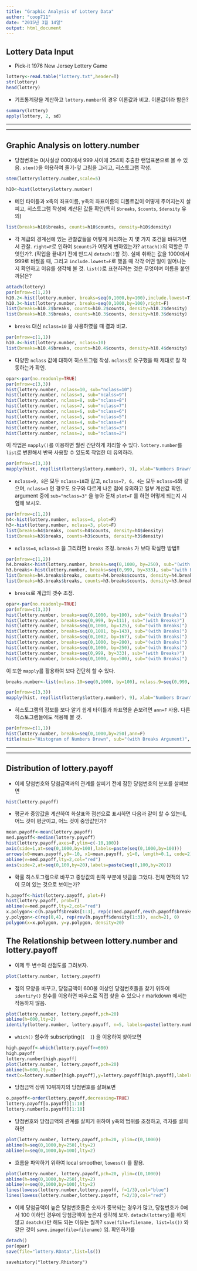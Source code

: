 ```yaml
---
title: "Graphic Analysis of Lottery Data"
author: "coop711"
date: "2015년 3월 14일"
output: html_document
---
```


Lottery Data Input
-----------------


- Pick-it 1976 New Jersey Lottery Game

```r
lottery<-read.table("lottery.txt",header=T)
str(lottery)
head(lottery)
```

- 기초통계량을 계산하고 `lottery.number`의 경우 이론값과 비교. 이론값이라 함은?

```r
summary(lottery)
apply(lottery, 2, sd)
```

---

---

Graphic Analysis on lottery.number
----------------------------------

- 당첨번호는 0(사실상 000)에서 999 사이에 254회 추출한 랜덤표본으로 볼 수 있음. `stem()`을 이용하여 줄기-잎 그림을 그리고, 히스토그램 작성.

```r
stem(lottery$lottery.number,scale=5)
```

```r
h10<-hist(lottery$lottery.number)
```

- 메인 타이틀과 x축의 좌표이름, y축의 좌표이름의 디폴트값이 어떻게 주어지는지 살피고, 히스토그램 작성에 계산된 값들 확인(특히 `$breaks`, `$counts`, `$density` 유의)

```r
list(breaks=h10$breaks, counts=h10$counts, density=h10$density)
```

- 각 계급의 경계선에 있는 관찰값들을 어떻게 처리하는 지 몇 가지 조건을 바꿔가면서 관찰. `right=F`로 인하여 `$counts`가 어덯게 변하였는가? `attach()`의 역할은 무엇인가?. (작업을 끝내기 전에 반드시 `detach()`할 것). 실제 취하는 값을 1000에서 999로 바꿨을 때, 그리고 `include.lowest=F`로 했을 때 각각 어떤 일이 일어나는지 확인하고 이유를 생각해 볼 것. `list()`로 표현하려는 것은 무엇이며 이름을 붙인 까닭은?

```r
attach(lottery)
par(mfrow=c(1,2))
h10.2<-hist(lottery.number, breaks=seq(0,1000,by=100),include.lowest=T)
h10.3<-hist(lottery.number, breaks=seq(0,1000,by=100),right=F)
list(breaks=h10.2$breaks, counts=h10.2$counts, density=h10.2$density)
list(breaks=h10.3$breaks, counts=h10.3$counts, density=h10.3$density)
```

- `breaks` 대신 `nclass=10` 을 사용하였을 때 결과 비교.

```r
par(mfrow=c(1,1))
h10.4<-hist(lottery.number, nclass=10)
list(breaks=h10.4$breaks, counts=h10.4$counts, density=h10.4$density)
```

- 다양한 `nclass` 값에 대하여 히스토그램 작성. `nclass`로 요구했을 때 제대로 잘 작동하는가 확인.

```r
opar<-par(no.readonly=TRUE)
par(mfrow=c(3,3))
hist(lottery.number, nclass=10, sub="nclass=10")
hist(lottery.number, nclass=9, sub="ncalss=9")
hist(lottery.number, nclass=8, sub="nclass=8")
hist(lottery.number, nclass=7, sub="nclass=7")
hist(lottery.number, nclass=6, sub="nclass=6")
hist(lottery.number, nclass=5, sub="nclass=5")
hist(lottery.number, nclass=4, sub="nclass=4")
hist(lottery.number, nclass=3, sub="nclass=3")
hist(lottery.number, nclass=2, sub="nclass=2")
```

이 작업은 `mapply()`를 이용하면 훨씬 간단하게 처리할 수 있다. `lottery.number`를 `list`로 변환해서 반복 사용할 수 있도록 작업한 데 유의하라.

```r
par(mfrow=c(3,3))
mapply(hist, rep(list(lottery$lottery.number), 9), xlab="Numbers Drawn", nclass=10:2, main=paste("nclass = ", 10:2))
```

- `nclass=9, 8`은 모두 `nclass=10`과 같고, `nclass=7, 6, 4`는 모두 `nclass=5`와 같으며, `nclass=3` 인 경우도 요구와 다르게 나온 점에 유의하고 일부 계산값 확인. argument 중에 `sub="nclass=3"` 을 놓아 둔채 `plot=F` 를 하면 어떻게 되는지 시험해 보시오.

```r
par(mfrow=c(1,2))
h4<-hist(lottery.number, nclass=4, plot=F)
h3<-hist(lottery.number, nclass=3, plot=F)
list(breaks=h4$breaks, counts=h4$counts, density=h4$density)
list(breaks=h3$breaks, counts=h3$counts, density=h3$density)
```

- `nclass=4`, `nclass=3` 을 그리려면 `breaks` 조정. `breaks` 가 보다 확실한 방법!!

```r
par(mfrow=c(1,2))
h4.breaks<-hist(lottery.number, breaks=seq(0,1000, by=250), sub="(with Breaks)")
h3.breaks<-hist(lottery.number, breaks=seq(0,999, by=333), sub="(with Breaks)")
list(breaks=h4.breaks$breaks, counts=h4.breaks$counts, density=h4.breaks$density)
list(breaks=h3.breaks$breaks, counts=h3.breaks$counts, density=h3.breaks$density)
```

- `breaks`로 계급의 갯수 조정. 

```r
opar<-par(no.readonly=TRUE)
par(mfrow=c(3,3))
hist(lottery.number, breaks=seq(0,1000, by=100), sub="(with Breaks)")
hist(lottery.number, breaks=seq(0,999, by=111), sub="(with Breaks)")
hist(lottery.number, breaks=seq(0,1000, by=125), sub="(with Breaks)")
hist(lottery.number, breaks=seq(0,1001, by=143), sub="(with Breaks)")
hist(lottery.number, breaks=seq(0,1002, by=167), sub="(with Breaks)")
hist(lottery.number, breaks=seq(0,1000, by=200), sub="(with Breaks)")
hist(lottery.number, breaks=seq(0,1000, by=250), sub="(with Breaks)")
hist(lottery.number, breaks=seq(0,999, by=333), sub="(with Breaks)")
hist(lottery.number, breaks=seq(0,1000, by=500), sub="(with Breaks)")
```

이 또한  `mapply`를 활용하여 보다 간단히 할 수 있다.

```r
breaks.number<-list(nclass.10=seq(0,1000, by=100), nclass.9=seq(0,999, by=111), nclass.8=seq(0,1000, by=125), nclass.7=seq(0,1001, by=143), nclass.6=seq(0,1002, by=167), nclass.5=seq(0,1000, by=200), nclass.4=seq(0,1000, by=250), nclass.3=seq(0,999, by=333), nclass.2=seq(0,1000, by=500))
```

```r
par(mfrow=c(3,3))
mapply(hist, rep(list(lottery$lottery.number), 9), xlab="Numbers Drawn", breaks=breaks.number, main=paste("nclass = ", 10:2))
```

- 히스토그램의 정보를 보다 알기 쉽게 타이틀과 좌표명을 손보려면 `ann=F` 사용. 다른 히스토그램들에도 적용해 볼 것.

```r
par(mfrow=c(1,1))
hist(lottery.number, breaks=seq(0,1000,by=250),ann=F)
title(main="Histogram of Numbers Drawn", sub="(with Breaks Argument)", xlab="Number", ylab="Frequency")
```

---

---

Distribution of lottery.payoff
-------------------------------

- 이제 당첨번호와 당첨금액과의 관계를 살피기 전에 잠깐 당첨번호의 분포를 살펴보면

```r
hist(lottery.payoff)
```

- 평균과 중앙값을 계산하여 화살표와 점선으로 표시하면 다음과 같이 할 수 있는데, 어느 것이 평균이고, 어느 것이 중앙값인가? 

```r
mean.payoff<-mean(lottery.payoff)
med.payoff<-median(lottery.payoff)
hist(lottery.payoff,axes=F,ylim=c(-10,100))
axis(side=1,at=seq(0,1000,by=100),labels=paste(seq(0,1000,by=100)))
arrows(x0=mean.payoff,y0=-10, x1=mean.payoff, y1=0, length=0.1, code=2)
abline(v=med.payoff,lty=2,col="red")
axis(side=2,at=seq(0,100,by=20),labels=paste(seq(0,100,by=20)))
```

- 확률 히스토그램으로 바꾸고 중앙값의 왼쪽 부분에 빗금을 그었다. 전체 면적의 1/2이 모여 있는 것으로 보이는가?

```r
h.payoff<-hist(lottery.payoff, plot=F)
hist(lottery.payoff, prob=T)
abline(v=med.payoff,lty=2,col="red")
x.polygon<-c(h.payoff$breaks[1:3], rep(c(med.payoff,rev(h.payoff$breaks[1:3])), each=2))
y.polygon<-c(rep(0,4), rep(rev(h.payoff$density[1:3]), each=2), 0)
polygon(x=x.polygon, y=y.polygon, density=20)
```


The Relationship between lottery.number and lottery.payoff
----------------------------------------------------------

- 이제 두 변수의 산점도를 그려보자.

```r
plot(lottery.number, lottery.payoff)
```

- 점의 모양을 바꾸고, 당첨금액이 600불 이상인 당첨번호들을 찾기 위하여 `identify()` 함수를 이용하면 마우스로 직접 찾을 수 있으나 r markdown 에서는 작동하지 않음. 

```r
plot(lottery.number, lottery.payoff,pch=20)
abline(h=600,lty=2)
identify(lottery.number, lottery.payoff, n=5, labels=paste(lottery.number))
```

- `which()` 함수와 subscripting(`[  ]`) 을 이용하여 찾아보면 

```r
high.payoff<-which(lottery.payoff>=600)
high.payoff
lottery.number[high.payoff]
plot(lottery.number, lottery.payoff,pch=20)
abline(h=600,lty=2)
text(x=lottery.number[high.payoff],y=lottery.payoff[high.payoff],labels=lottery.number[high.payoff],pos=4)
```

- 당첨금액 상위 10위까지의 당첨번호를 살펴보면

```r
o.payoff<-order(lottery.payoff,decreasing=TRUE)
lottery.payoff[o.payoff][1:10]
lottery.number[o.payoff][1:10]
```

- 당첨번호와 당첨금액의 관계를 살피기 위하여 y축의 범위를 조정하고, 격자를 설치하면

```r
plot(lottery.number, lottery.payoff,pch=20, ylim=c(0,1000))
abline(h=seq(0,1000,by=250),lty=2)
abline(v=seq(0,1000,by=100),lty=2)
```

- 흐름을 파악하기 위하여 local smoother, `lowess()` 를 활용.

```r
plot(lottery.number, lottery.payoff,pch=20, ylim=c(0,1000))
abline(h=seq(0,1000,by=250),lty=2)
abline(v=seq(0,1000,by=100),lty=2)
lines(lowess(lottery.number,lottery.payoff, f=1/3),col="blue")
lines(lowess(lottery.number,lottery.payoff, f=2/3),col="red")
```

- 이제 당첨금액이 높은 당첨번호들은 숫자가 중복되는 경우가 많고, 당첨번호가 0에서 100 이하인 경우에 당첨금액이 높은지 생각해 보자. `detach(lottery)`를 하지 않고 `deatch()`만 해도 되는 이유는 뭘까? `save(file=filename, list=ls())` 와 같은 것이 `save.image(file=filename)` 임. 확인하기를

```r
detach()
par(opar)
save(file="lottery.RData",list=ls())
```
```
savehistory("lottery.Rhistory")
```
